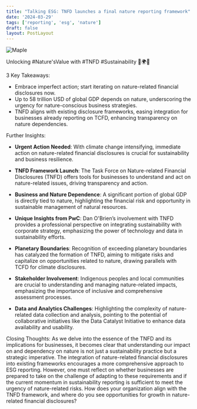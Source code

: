 ```yaml
---
title: "Talking ESG: TNFD launches a final nature reporting framework"
date: '2024-03-29'
tags: ['reporting', 'esg', 'nature']
draft: false
layout: PostLayout
---
```


<div className="flex justify-center">
<div className="my-1 w-full px-2 xl:my-1 xl:w-1/2 xl:px-2">
    <img src="https://willpolesa.pythonanywhere.com/static/podcast_thumbnails/reclAVFRWPIE0pcrqpodcast_thumbnail.png" alt="Maple" className="mx-auto h-58 w-auto" />
</div>
</div>

Unlocking #Nature'sValue with #TNFD #Sustainability 🌿🌍💡

3 Key Takeaways:
- Embrace imperfect action; start iterating on nature-related financial disclosures now.
- Up to 58 trillion USD of global GDP depends on nature, underscoring the urgency for nature-conscious business strategies.
- TNFD aligns with existing disclosure frameworks, easing integration for businesses already reporting on TCFD, enhancing transparency on nature dependencies.

Further Insights:

- **Urgent Action Needed**: With climate change intensifying, immediate action on nature-related financial disclosures is crucial for sustainability and business resilience. 

- **TNFD Framework Launch**: The Task Force on Nature-related Financial Disclosures (TNFD) offers tools for businesses to understand and act on nature-related issues, driving transparency and action.

- **Business and Nature Dependence**: A significant portion of global GDP is directly tied to nature, highlighting the financial risk and opportunity in sustainable management of natural resources.

- **Unique Insights from PwC**: Dan O'Brien’s involvement with TNFD provides a professional perspective on integrating sustainability with corporate strategy, emphasizing the power of technology and data in sustainability efforts.

- **Planetary Boundaries**: Recognition of exceeding planetary boundaries has catalyzed the formation of TNFD, aiming to mitigate risks and capitalize on opportunities related to nature, drawing parallels with TCFD for climate disclosures.

- **Stakeholder Involvement**: Indigenous peoples and local communities are crucial to understanding and managing nature-related impacts, emphasizing the importance of inclusive and comprehensive assessment processes.

- **Data and Analytics Challenges**: Highlighting the complexity of nature-related data collection and analysis, pointing to the potential of collaborative initiatives like the Data Catalyst Initiative to enhance data availability and usability.

Closing Thoughts:
As we delve into the essence of the TNFD and its implications for businesses, it becomes clear that understanding our impact on and dependency on nature is not just a sustainability practice but a strategic imperative. The integration of nature-related financial disclosures into existing frameworks encourages a more comprehensive approach to ESG reporting. However, one must reflect on whether businesses are prepared to take on the challenge of adapting to these requirements and if the current momentum in sustainability reporting is sufficient to meet the urgency of nature-related risks. How does your organization align with the TNFD framework, and where do you see opportunities for growth in nature-related financial disclosures?
